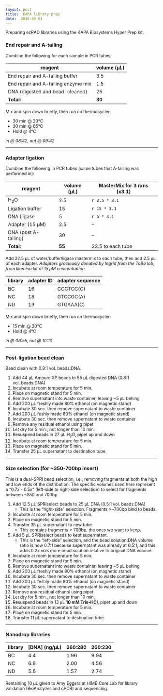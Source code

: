 ```yaml
---
layout: post
title:  KAPA library prep
date:  2016-06-01
---
```


Preparing ezRAD libraries using the KAPA Biosystems Hyper Prep kit. 

### End repair and A-tailing
Combine the following for each sample in PCR tubes:

| reagent | volume (µL) |
| ------- | ----------- |
| End repair and A-tailing buffer | 3.5 |
| End repair and A-tailing enzyme mix | 1.5 |
| DNA (digested and bead-cleaned) | 25 |
| **Total:** | **30** |

Mix and spin down briefly, then run on thermocycler:

* 30 min @ 20°C
* 30 min @ 65°C
* Hold @ 4°C

*in @ 08:42, out @ 09:42*

***

### Adapter ligation

Combine the following in PCR tubes (same tubes that A-tailing was performed in):

| reagent | volume (µL) | MasterMix for 3 rxns (x3.1) |
| ------- | ----------- | --------------------------- |
| H<sub>2</sub>O  | 2.5 | `r 2.5 * 3.1` |
| Ligation buffer | 15  | `r 15 * 3.1` |
| DNA Ligase      |   5 | `r 5 * 3.1` |
| Adapter (15 µM) | 2.5 | -- |
| DNA (post A-tailing) | 30 | -- |
| **Total:**      | **55**  | 22.5 to each tube |

Add 22.5 µL of water/buffer/ligase mastermix to each tube, then add 2.5 µL of each adapter. *Adapters graciously donated by Ingrid from the ToBo lab, from Illumina kit at 15 µM concentration.*

| library | adapter ID | adapter sequence |
| ------- | ---------- | ---------------- |
| BC      | 16         | CCGTCC(C)        |
| NC      | 18         | GTCCGC(A)        |
| ND      | 19         | GTGAAA(C)        |

Mix and spin down briefly, then run on thermocycler:

* 15 min @ 20°C
* Hold @ 4°C

*in @ 09:55, out @ 10:10*

***

### Post-ligation bead clean

Bead clean with 0.8:1 vol. beads:DNA.

1. Add 44 µL Ampure XP beads to 55 µL digested DNA (0.8:1 vol. beads:DNA)
2. Incubate at room temperature for 5 min.
3. Place on magnetic stand for 5 min.
4. Remove supernatant into waste container, leaving ~5 µL behing
5. Add 200 µL freshly made 80% ethanol (on magnetic stand)
6. Incubate 30 sec. then remove supernatant to waste container
7. Add 200 µL feshly made 80% ethanol (on magnetic stand)
8. Incubate 30 sec. then remove supernatant to waste container
9. Remove any residual ethanol using pipet
10. Let dry for 5 min., not longer than 10 min.
11. Resuspend beads in 27 µL H<sub>2</sub>O, pipet up and down
12. Incubate at room temperature for 5 min.
13. Place on magnetic stand for 5 min.
14. Transfer 25 µL supernatant to destination tube

***

### Size selection (for ~350-700bp insert)

This is a dual-SPRI bead selection, i.e., removing fragments at both the high and low ends of the distribution. The specific volumes used here represent a "0.7x - 0.5x" (left-side to right-side selection) to select for fragments between ~350 and 700bp.

1. Add 12.5 µL SPRIselect beads to 25 µL DNA (0.5:1 vol. beads:DNA)
    + This is the "right-side" selection. Fragments >~700bp bind to beads.
2. Incubate at room temperature for 5 min.
3. Place on magnetic stand for 5 min.
4. Transfer 35 µL supernatant to new tube
    + This contains fragments < 700bp, the ones we want to keep.
5. Add 5 µL SPRIselect beads to kept supernatant.
    + This is the "left-side" selection, and the bead solution:DNA volume ratio is now 0.7:1 because supernatant was already at 0.5:1, and this adds 0.2x vols more bead solution relative to original DNA volume.
6. Incubate at room temperature for 5 min.
7. Place on magnetic stand for 5 min.
8. Remove supernatant into waste container, leaving ~5 µL behing
9. Add 200 µL freshly made 80% ethanol (on magnetic stand)
10. Incubate 30 sec. then remove supernatant to waste container
11. Add 200 µL feshly made 80% ethanol (on magnetic stand)
12. Incubate 30 sec. then remove supernatant to waste container
13. Remove any residual ethanol using pipet
14. Let dry for 5 min., not longer than 10 min.
15. Resuspend beads in 13 µL **10 mM Tris-HCl**, pipet up and down
16. Incubate at room temperature for 5 min.
17. Place on magnetic stand for 5 min.
18. Transfer 11 µL supernatant to destination tube

***

### Nanodrop libraries

| library | [DNA] (ng/µL) | 260:280 | 260:230 |
| ------- | ------------- | ------- | ------- |
| BC | 4.4 | 1.96 | 9.94 |
| NC | 6.8 | 2.00 | 4.56 |
| ND | 5.6 | 1.57 | 2.74 |

Remaining 10 µL given to Amy Eggers at HIMB Core Lab for library validation (BioAnalyzer and qPCR) and sequencing.
    


